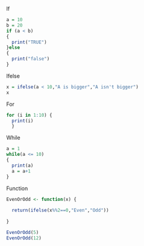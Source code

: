 
If
```r
a = 10
b = 20
if (a < b)
{
  print("TRUE")
}else
{
  print("false") 
}
```
Ifelse
```r
x = ifelse(a < 10,"A is bigger","A isn't bigger")
x
```
For
```r
for (i in 1:10) {
  print(i)
  }
```
While
```r
a = 1
while(a <= 10)
{
  print(a)
  a = a+1
}
```
Function
```r
EvenOrOdd <- function(x) {
  
  return(ifelse(x%%2==0,"Even","Odd"))
  
}

EvenOrOdd(5)
EvenOrOdd(12)
```

